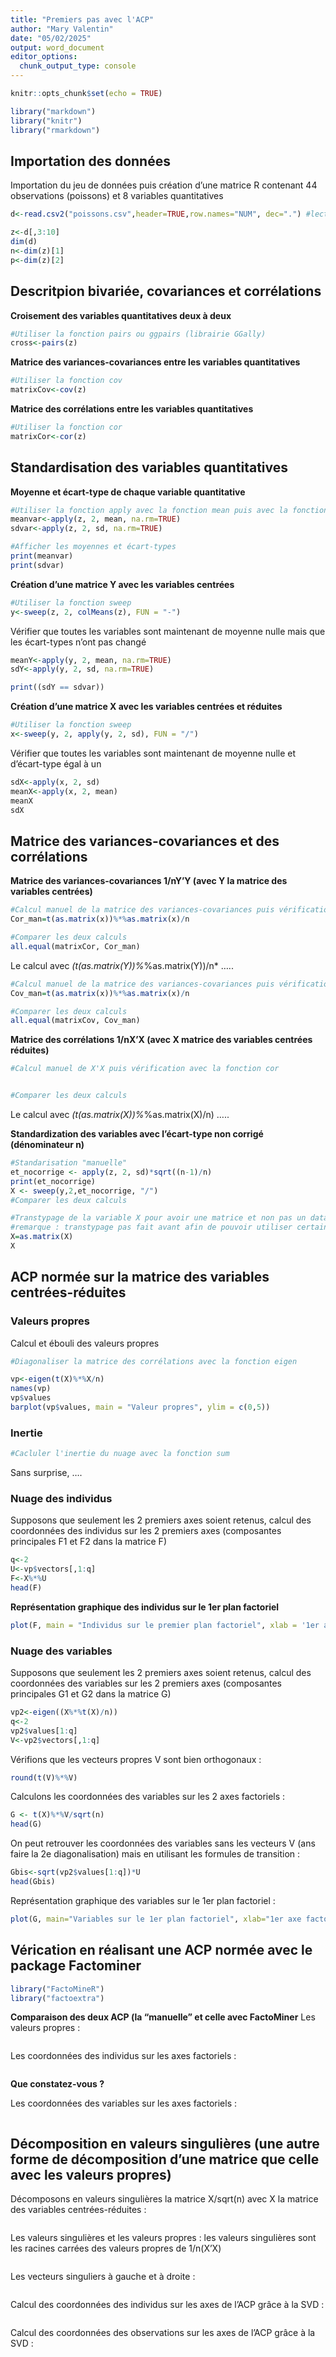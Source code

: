 ```yaml
---
title: "Premiers pas avec l'ACP"
author: "Mary Valentin"
date: "05/02/2025"
output: word_document
editor_options: 
  chunk_output_type: console
---
```


```r
knitr::opts_chunk$set(echo = TRUE)
```

```r
library("markdown")
library("knitr")
library("rmarkdown")
```

## Importation des données

Importation du jeu de données puis création d'une matrice R contenant 44 observations (poissons) et 8 variables quantitatives

```r

d<-read.csv2("poissons.csv",header=TRUE,row.names="NUM", dec=".") #lecture d'un fichier csv

z<-d[,3:10]
dim(d)
n<-dim(z)[1]
p<-dim(z)[2]
```

## Descritpion bivariée, covariances et corrélations

**Croisement des variables quantitatives deux à deux**

```r
#Utiliser la fonction pairs ou ggpairs (librairie GGally)
cross<-pairs(z)
```

**Matrice des variances-covariances entre les variables quantitatives**

```r
#Utiliser la fonction cov
matrixCov<-cov(z)
```

**Matrice des corrélations entre les variables quantitatives**

```r
#Utiliser la fonction cor
matrixCor<-cor(z)
```

## Standardisation des variables quantitatives

**Moyenne et écart-type de chaque variable quantitative**

```r
#Utiliser la fonction apply avec la fonction mean puis avec la fonction sd
meanvar<-apply(z, 2, mean, na.rm=TRUE)
sdvar<-apply(z, 2, sd, na.rm=TRUE)

#Afficher les moyennes et écart-types
print(meanvar)
print(sdvar)
```

**Création d'une matrice Y avec les variables centrées**

```r
#Utiliser la fonction sweep
y<-sweep(z, 2, colMeans(z), FUN = "-")
```

Vérifier que toutes les variables sont maintenant de moyenne nulle mais que les écart-types n'ont pas changé

```r
meanY<-apply(y, 2, mean, na.rm=TRUE)
sdY<-apply(y, 2, sd, na.rm=TRUE)

print((sdY == sdvar))
```

**Création d'une matrice X avec les variables centrées et réduites**

```r
#Utiliser la fonction sweep
x<-sweep(y, 2, apply(y, 2, sd), FUN = "/")
```

Vérifier que toutes les variables sont maintenant de moyenne nulle et d'écart-type égal à un

```r
sdX<-apply(x, 2, sd)
meanX<-apply(x, 2, mean)
meanX
sdX
```

## Matrice des variances-covariances et des corrélations

**Matrice des variances-covariances 1/nY'Y (avec Y la matrice des variables centrées)**

```r
#Calcul manuel de la matrice des variances-covariances puis vérification avec la fonction cov
Cor_man=t(as.matrix(x))%*%as.matrix(x)/n

#Comparer les deux calculs
all.equal(matrixCor, Cor_man)
```

Le calcul avec *(t(as.matrix(Y))%*%as.matrix(Y))/n\* .....

```r
#Calcul manuel de la matrice des variances-covariances puis vérification avec la fonction cov
Cov_man=t(as.matrix(x))%*%as.matrix(x)/n

#Comparer les deux calculs
all.equal(matrixCov, Cov_man)
```

**Matrice des corrélations 1/nX'X (avec X matrice des variables centrées réduites)**

```r
#Calcul manuel de X'X puis vérification avec la fonction cor


#Comparer les deux calculs

```

Le calcul avec *(t(as.matrix(X))%*%as.matrix(X)/n) .....

**Standardization des variables avec l'écart-type non corrigé (dénominateur n)**

```r
#Standarisation "manuelle"
et_nocorrige <- apply(z, 2, sd)*sqrt((n-1)/n)
print(et_nocorrige)
X <- sweep(y,2,et_nocorrige, "/")
#Comparer les deux calculs

```

```r
#Transtypage de la variable X pour avoir une matrice et non pas un data frame
#remarque : transtypage pas fait avant afin de pouvoir utiliser certaines fonctions spécifiques aux datagrames
X=as.matrix(X)
X
```

## ACP normée sur la matrice des variables centrées-réduites

### Valeurs propres

Calcul et ébouli des valeurs propres

```r
#Diagonaliser la matrice des corrélations avec la fonction eigen

vp<-eigen(t(X)%*%X/n)
names(vp)
vp$values
barplot(vp$values, main = "Valeur propres", ylim = c(0,5))
```

### Inertie

```r
#Cacluler l'inertie du nuage avec la fonction sum

```

Sans surprise, ....

### Nuage des individus

Supposons que seulement les 2 premiers axes soient retenus, calcul des coordonnées des individus sur les 2 premiers axes (composantes principales F1 et F2 dans la matrice F)

```r
q<-2
U<-vp$vectors[,1:q]
F<-X%*%U
head(F)
```

**Représentation graphique des individus sur le 1er plan factoriel**

```r
plot(F, main = "Individus sur le premier plan factoriel", xlab = '1er axe factoriel', ylab = "2e axe factoriel")
```

### Nuage des variables

Supposons que seulement les 2 premiers axes soient retenus, calcul des coordonnées des variables sur les 2 premiers axes (composantes principales G1 et G2 dans la matrice G)

```r
vp2<-eigen((X%*%t(X)/n))
q<-2
vp2$values[1:q]
V<-vp2$vectors[,1:q]
```

Vérifions que les vecteurs propres V sont bien orthogonaux :

```r
round(t(V)%*%V)
```

Calculons les coordonnées des variables sur les 2 axes factoriels :

```r
G <- t(X)%*%V/sqrt(n)
head(G)
```

On peut retrouver les coordonnées des variables sans les vecteurs V (ans faire la 2e diagonalisation) mais en utilisant les formules de transition :

```r
Gbis<-sqrt(vp2$values[1:q])*U
head(Gbis)
```

Représentation graphique des variables sur le 1er plan factoriel :

```r
plot(G, main="Variables sur le 1er plan factoriel", xlab="1er axe factorial", ylab="")
```

## Vérication en réalisant une ACP normée avec le package Factominer

```r
library("FactoMineR")
library("factoextra")
```

**Comparaison des deux ACP (la "manuelle" et celle avec FactoMiner** Les valeurs propres :

```r

```

Les coordonnées des individus sur les axes factoriels :

```r

```

**Que constatez-vous ?**

Les coordonnées des variables sur les axes factoriels :

```r

```

## Décomposition en valeurs singulières (une autre forme de décomposition d'une matrice que celle avec les valeurs propres)

Décomposons en valeurs singulières la matrice X/sqrt(n) avec X la matrice des variables centrées-réduites :

```r

```

Les valeurs singulières et les valeurs propres : les valeurs singulières sont les racines carrées des valeurs propres de 1/n(X'X)

```r

```

Les vecteurs singuliers à gauche et à droite :

```r

```

Calcul des coordonnées des individus sur les axes de l'ACP grâce à la SVD :

```r

```

Calcul des coordonnées des observations sur les axes de l'ACP grâce à la SVD :

```r

```
